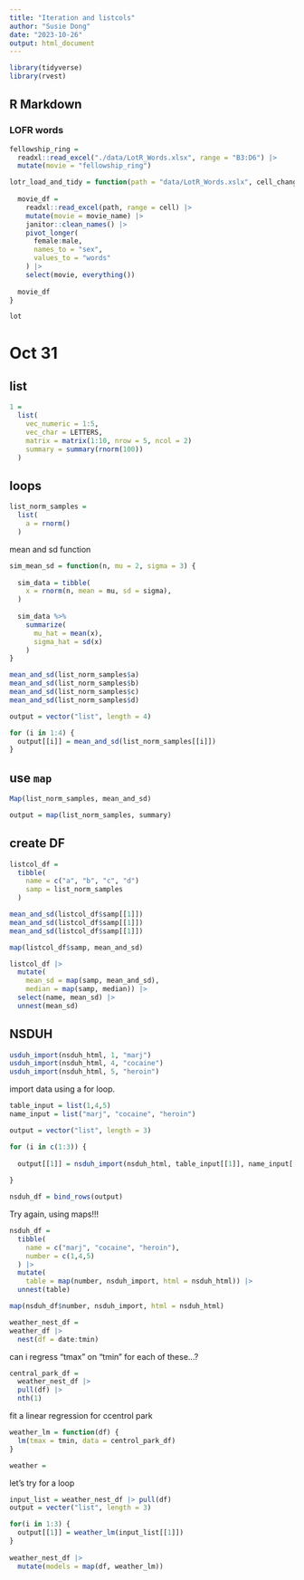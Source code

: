 ```yaml
---
title: "Iteration and listcols"
author: "Susie Dong"
date: "2023-10-26"
output: html_document
---
```


```r
library(tidyverse)
library(rvest)
```

## R Markdown

### LOFR words

```r
fellowship_ring = 
  readxl::read_excel("./data/LotR_Words.xlsx", range = "B3:D6") |>
  mutate(movie = "fellowship_ring") 

lotr_load_and_tidy = function(path = "data/LotR_Words.xslx", cell_change, movie_name) {
  
  movie_df =
    readxl::read_excel(path, range = cell) |>
    mutate(movie = movie_name) |>
    janitor::clean_names() |>
    pivot_longer(
      female:male,
      names_to = "sex",
      values_to = "words"
    ) |>
    select(movie, everything())
  
  movie_df
}

lot
```

# Oct 31

## list

```r
1 = 
  list(
    vec_numeric = 1:5,
    vec_char = LETTERS,
    matrix = matrix(1:10, nrow = 5, ncol = 2)
    summary = summary(rnorm(100))
  )

```

## loops

```r
list_norm_samples =
  list(
    a = rnorm()
  )
```

mean and sd function

```r
sim_mean_sd = function(n, mu = 2, sigma = 3) {
  
  sim_data = tibble(
    x = rnorm(n, mean = mu, sd = sigma),
  )
  
  sim_data %>% 
    summarize(
      mu_hat = mean(x),
      sigma_hat = sd(x)
    )
}
```

```r
mean_and_sd(list_norm_samples$a)
mean_and_sd(list_norm_samples$b)
mean_and_sd(list_norm_samples$c)
mean_and_sd(list_norm_samples$d)
```


```r
output = vector("list", length = 4)

for (i in 1:4) {
  output[[i]] = mean_and_sd(list_norm_samples[[i]])
}
```

## use `map`

```r
Map(list_norm_samples, mean_and_sd)

output = map(list_norm_samples, summary)
```


## create DF

```r
listcol_df = 
  tibble(
    name = c("a", "b", "c", "d")
    samp = list_norm_samples
  )
```

```r
mean_and_sd(listcol_df$samp[[1]])
mean_and_sd(listcol_df$samp[[1]])
mean_and_sd(listcol_df$samp[[1]])

map(listcol_df$samp, mean_and_sd)

listcol_df |>
  mutate(
    mean_sd = map(samp, mean_and_sd),
    median = map(samp, median)) |>
  select(name, mean_sd) |>
  unnest(mean_sd)

```

## NSDUH

```r
usduh_import(nsduh_html, 1, "marj")
usduh_import(nsduh_html, 4, "cocaine")
usduh_import(nsduh_html, 5, "heroin")
```

import data using a for loop.

```r
table_input = list(1,4,5)
name_input = list("marj", "cocaine", "heroin")

output = vector("list", length = 3)

for (i in c(1:3)) {
  
  output[[1]] = nsduh_import(nsduh_html, table_input[[1]], name_input[[1]])
  
}

nsduh_df = bind_rows(output)
```


Try again, using maps!!!

```r


nsduh_df =
  tibble(
    name = c("marj", "cocaine", "heroin"),
    number = c(1,4,5)
  ) |>
  mutate(
    table = map(number, nsduh_import, html = nsduh_html)) |>
  unnest(table)

map(nsduh_df$number, nsduh_import, html = nsduh_html)
```



```r
weather_nest_df =
weather_df |>
  nest(df = date:tmin)
```

can i regress "tmax" on "tmin" for each of these...?

```r
central_park_df =
  weather_nest_df |>
  pull(df) |>
  nth(1)
```

fit a linear regression for ccentrol park

```r
weather_lm = function(df) {
  lm(tmax = tmin, data = centrol_park_df)
}

weather = 
```

let's try for a loop

```r
input_list = weather_nest_df |> pull(df)
output = vecter("list", length = 3)

for(i in 1:3) {
  output[[1]] = weather_lm(input_list[[1]])
}
  
weather_nest_df |>
  mutate(models = map(df, weather_lm))
```









